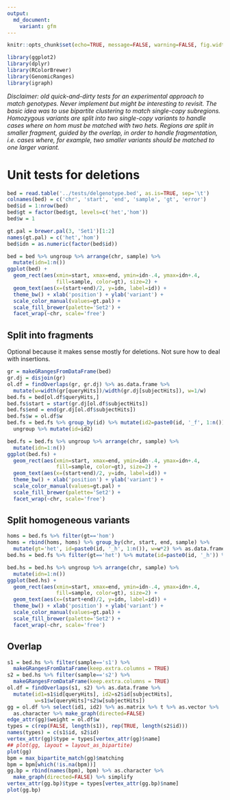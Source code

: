 ```yaml
---
output:
  md_document:
    variant: gfm
---
```


```r
knitr::opts_chunk$set(echo=TRUE, message=FALSE, warning=FALSE, fig.width=10, tidy=TRUE)
```

```r
library(ggplot2)
library(dplyr)
library(RColorBrewer)
library(GenomicRanges)
library(igraph)
```

*Disclaimer: old quick-and-dirty tests for an experimental approach to match genotypes. Never implement but might be interesting to revisit. The basic idea was to use bipartite clustering to match single-copy subregions. Homozygous variants are split into two single-copy variants to handle cases where on hom must be matched with two hets. Regions are split in smaller fragment, guided by the overlap, in order to handle fragmentation, i.e. cases where, for example, two smaller variants should be matched to one larger variant.*

# Unit tests for deletions

```r
bed = read.table('../tests/delgenotype.bed', as.is=TRUE, sep='\t')
colnames(bed) = c('chr', 'start', 'end', 'sample', 'gt', 'error')
bed$id = 1:nrow(bed)
bed$gt = factor(bed$gt, levels=c('het','hom'))
bed$w = 1

gt.pal = brewer.pal(3, 'Set1')[1:2]
names(gt.pal) = c('het','hom')
bed$idn = as.numeric(factor(bed$id))

bed = bed %>% ungroup %>% arrange(chr, sample) %>%
  mutate(idn=1:n())
ggplot(bed) +
  geom_rect(aes(xmin=start, xmax=end, ymin=idn-.4, ymax=idn+.4,
                fill=sample, color=gt), size=2) +
  geom_text(aes(x=(start+end)/2, y=idn, label=id)) + 
  theme_bw() + xlab('position') + ylab('variant') +
  scale_color_manual(values=gt.pal) + 
  scale_fill_brewer(palette='Set2') + 
  facet_wrap(~chr, scale='free')
```

## Split into fragments

Optional because it makes sense mostly for deletions. 
Not sure how to deal with insertions.

```r
gr = makeGRangesFromDataFrame(bed)
gr.dj = disjoin(gr)
ol.df = findOverlaps(gr, gr.dj) %>% as.data.frame %>%
  mutate(w=width(gr[queryHits])/width(gr.dj[subjectHits]), w=1/w)
bed.fs = bed[ol.df$queryHits,]
bed.fs$start = start(gr.dj[ol.df$subjectHits])
bed.fs$end = end(gr.dj[ol.df$subjectHits])
bed.fs$w = ol.df$w
bed.fs = bed.fs %>% group_by(id) %>% mutate(id2=paste0(id, '_f', 1:n())) %>%
  ungroup %>% mutate(id=id2)

bed.fs = bed.fs %>% ungroup %>% arrange(chr, sample) %>%
  mutate(idn=1:n())
ggplot(bed.fs) +
  geom_rect(aes(xmin=start, xmax=end, ymin=idn-.4, ymax=idn+.4,
                fill=sample, color=gt), size=2) +
  geom_text(aes(x=(start+end)/2, y=idn, label=id)) + 
  theme_bw() + xlab('position') + ylab('variant') +
  scale_color_manual(values=gt.pal) + 
  scale_fill_brewer(palette='Set2') + 
  facet_wrap(~chr, scale='free')
```

## Split homogeneous variants

```r
homs = bed.fs %>% filter(gt=='hom')
homs = rbind(homs, homs) %>% group_by(chr, start, end, sample) %>%
  mutate(gt='het', id=paste0(id, '_h', 1:n()), w=w*2) %>% as.data.frame
bed.hs = bed.fs %>% filter(gt=='het') %>% mutate(id=paste0(id, '_h')) %>% rbind(homs)

bed.hs = bed.hs %>% ungroup %>% arrange(chr, sample) %>%
  mutate(idn=1:n())
ggplot(bed.hs) +
  geom_rect(aes(xmin=start, xmax=end, ymin=idn-.4, ymax=idn+.4,
                fill=sample, color=gt), size=2) +
  geom_text(aes(x=(start+end)/2, y=idn, label=id)) + 
  theme_bw() + xlab('position') + ylab('variant') +
  scale_color_manual(values=gt.pal) + 
  scale_fill_brewer(palette='Set2') + 
  facet_wrap(~chr, scale='free')
```

## Overlap

```r
s1 = bed.hs %>% filter(sample=='s1') %>%
  makeGRangesFromDataFrame(keep.extra.columns = TRUE)
s2 = bed.hs %>% filter(sample=='s2') %>%
  makeGRangesFromDataFrame(keep.extra.columns = TRUE)
ol.df = findOverlaps(s1, s2) %>% as.data.frame %>%
  mutate(id1=s1$id[queryHits], id2=s2$id[subjectHits],
         w=s1$w[queryHits]*s2$w[subjectHits])
gg = ol.df %>% select(id1, id2) %>% as.matrix %>% t %>% as.vector %>%
  as.character %>% make_graph(directed=FALSE)
edge_attr(gg)$weight = ol.df$w
types = c(rep(FALSE, length(s1)), rep(TRUE, length(s2$id)))
names(types) = c(s1$id, s2$id)
vertex_attr(gg)$type = types[vertex_attr(gg)$name]
## plot(gg, layout = layout_as_bipartite)
plot(gg)
bpm = max_bipartite_match(gg)$matching
bpm = bpm[which(!is.na(bpm))]
gg.bp = rbind(names(bpm), bpm) %>% as.character %>%
  make_graph(directed=FALSE) %>% simplify
vertex_attr(gg.bp)$type = types[vertex_attr(gg.bp)$name]
plot(gg.bp)
```
